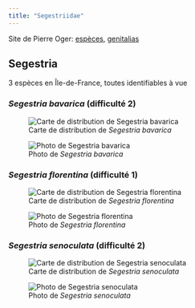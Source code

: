 ```yaml
---
title: "Segestriidae"
---
```


Site de Pierre Oger: [espèces](https://arachno.piwigo.com/index?/category/58-segestriidae), [genitalias](https://arachno.piwigo.com/index?/tags/1498-_segestriidae)



## Segestria

3 espèces en Île-de-France, toutes identifiables à vue



### *Segestria bavarica* (difficulté 2)

![Carte de distribution de *Segestria bavarica*](https://asfra.fr/Site/User_pages/Atlas/LR_ASFRA_Segestriidae_Segestria%20bavarica_2022-03-10.jpeg)

![Photo de *Segestria bavarica*](chemin/vers/photo.jpg)



### *Segestria florentina* (difficulté 1)

![Carte de distribution de *Segestria florentina*](https://asfra.fr/Site/User_pages/Atlas/LR_ASFRA_Segestriidae_Segestria%20florentina_2022-03-10.jpeg)

![Photo de *Segestria florentina*](chemin/vers/photo.jpg)



### *Segestria senoculata* (difficulté 2)

![Carte de distribution de *Segestria senoculata*](https://asfra.fr/Site/User_pages/Atlas/LR_ASFRA_Segestriidae_Segestria%20senoculata_2022-03-10.jpeg)

![Photo de *Segestria senoculata*](chemin/vers/photo.jpg)



